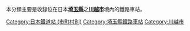 本分類主要是收錄位在日本'''[[埼玉縣|埼玉縣]]'''之'''[[川越市|川越市]]'''境內的鐵路車站。
{{Commonscat|Train stations in Kawagoe city}}
[[Category:日本鐵道站_(市町村別)|Category:日本鐵道站 (市町村別)]]
[[Category:埼玉縣鐵路車站|Category:埼玉縣鐵路車站]]
[[Category:川越市|Category:川越市]]